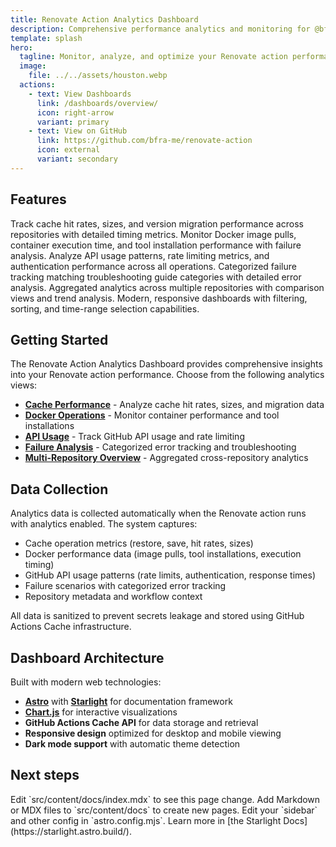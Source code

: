 ```yaml
---
title: Renovate Action Analytics Dashboard
description: Comprehensive performance analytics and monitoring for @bfra.me/renovate-action execution across repositories
template: splash
hero:
  tagline: Monitor, analyze, and optimize your Renovate action performance with comprehensive analytics dashboards
  image:
    file: ../../assets/houston.webp
  actions:
    - text: View Dashboards
      link: /dashboards/overview/
      icon: right-arrow
      variant: primary
    - text: View on GitHub
      link: https://github.com/bfra-me/renovate-action
      icon: external
      variant: secondary
---
```



## Features

<CardGrid>
  <Card title="Cache Performance Analytics" icon="open-book">
    Track cache hit rates, sizes, and version migration performance across repositories with detailed timing metrics.
  </Card>
  <Card title="Docker Operations Monitoring" icon="setting">
    Monitor Docker image pulls, container execution time, and tool installation performance with failure analysis.
  </Card>
  <Card title="GitHub API Usage Tracking" icon="github">
    Analyze API usage patterns, rate limiting metrics, and authentication performance across all operations.
  </Card>
  <Card title="Failure Scenario Analysis" icon="warning">
    Categorized failure tracking matching troubleshooting guide categories with detailed error analysis.
  </Card>
  <Card title="Multi-Repository Overview" icon="document">
    Aggregated analytics across multiple repositories with comparison views and trend analysis.
  </Card>
  <Card title="Interactive Dashboards" icon="approve-check">
    Modern, responsive dashboards with filtering, sorting, and time-range selection capabilities.
  </Card>
</CardGrid>

## Getting Started

The Renovate Action Analytics Dashboard provides comprehensive insights into your Renovate action performance. Choose from the following analytics views:

- **[Cache Performance](/dashboards/cache/)** - Analyze cache hit rates, sizes, and migration data
- **[Docker Operations](/dashboards/docker/)** - Monitor container performance and tool installations
- **[API Usage](/dashboards/api/)** - Track GitHub API usage and rate limiting
- **[Failure Analysis](/dashboards/failures/)** - Categorized error tracking and troubleshooting
- **[Multi-Repository Overview](/dashboards/overview/)** - Aggregated cross-repository analytics

## Data Collection

Analytics data is collected automatically when the Renovate action runs with analytics enabled. The system captures:

- Cache operation metrics (restore, save, hit rates, sizes)
- Docker performance data (image pulls, tool installations, execution timing)
- GitHub API usage patterns (rate limits, authentication, response times)
- Failure scenarios with categorized error tracking
- Repository metadata and workflow context

All data is sanitized to prevent secrets leakage and stored using GitHub Actions Cache infrastructure.

## Dashboard Architecture

Built with modern web technologies:

- **[Astro](https://astro.build/)** with **[Starlight](https://starlight.astro.build/)** for documentation framework
- **[Chart.js](https://www.chartjs.org/)** for interactive visualizations
- **GitHub Actions Cache API** for data storage and retrieval
- **Responsive design** optimized for desktop and mobile viewing
- **Dark mode support** with automatic theme detection

## Next steps

<CardGrid stagger>
	<Card title="Update content" icon="pencil">
		Edit `src/content/docs/index.mdx` to see this page change.
	</Card>
	<Card title="Add new content" icon="add-document">
		Add Markdown or MDX files to `src/content/docs` to create new pages.
	</Card>
	<Card title="Configure your site" icon="setting">
		Edit your `sidebar` and other config in `astro.config.mjs`.
	</Card>
	<Card title="Read the docs" icon="open-book">
		Learn more in [the Starlight Docs](https://starlight.astro.build/).
	</Card>
</CardGrid>
